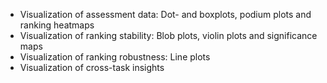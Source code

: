 * Visualization of assessment data: Dot- and boxplots, podium plots and ranking heatmaps
* Visualization of ranking stability: Blob plots, violin plots and significance maps
* Visualization of ranking robustness: Line plots
* Visualization of cross-task insights